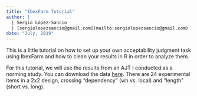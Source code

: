 ```yaml
---
title: "IbexFarm Tutorial"
author: | 
  | Sergio López-Sancio
  | [sergiolopezsancio@gmail.com](mailto:sergiolopezsancio@gmail.com)
date: "July, 2019"
---
```


This is a little tutorial on how to set up your own acceptability judgment task using IbexFarm and how to clean your results in R in order to analyze them.

For this tutorial, we will use the results from an AJT I conducted as a norming study. You can download the data <a href="https://raw.githubusercontent.com/serlosan/ibexfarm/master/data/results.txt" target="_blank">here</a>. There are 24 experimental items in a 2x2 design, crossing "dependency" (wh vs. local) and "length" (short vs. long).
